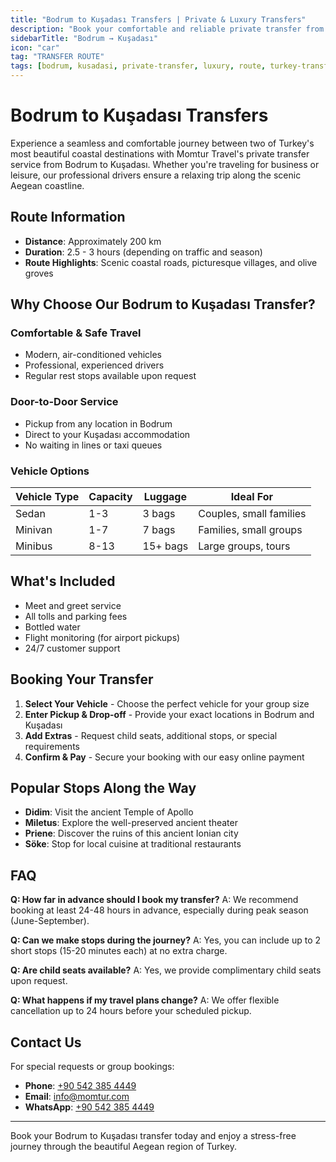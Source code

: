 ```yaml
---
title: "Bodrum to Kuşadası Transfers | Private & Luxury Transfers"
description: "Book your comfortable and reliable private transfer from Bodrum to Kuşadası. Enjoy scenic coastal views with our professional chauffeur service."
sidebarTitle: "Bodrum → Kuşadası"
icon: "car"
tag: "TRANSFER ROUTE"
tags: [bodrum, kusadasi, private-transfer, luxury, route, turkey-transfers]
---
```


# Bodrum to Kuşadası Transfers

Experience a seamless and comfortable journey between two of Turkey's most beautiful coastal destinations with Momtur Travel's private transfer service from Bodrum to Kuşadası. Whether you're traveling for business or leisure, our professional drivers ensure a relaxing trip along the scenic Aegean coastline.

## Route Information

- **Distance**: Approximately 200 km
- **Duration**: 2.5 - 3 hours (depending on traffic and season)
- **Route Highlights**: Scenic coastal roads, picturesque villages, and olive groves

## Why Choose Our Bodrum to Kuşadası Transfer?

### Comfortable & Safe Travel
- Modern, air-conditioned vehicles
- Professional, experienced drivers
- Regular rest stops available upon request

### Door-to-Door Service
- Pickup from any location in Bodrum
- Direct to your Kuşadası accommodation
- No waiting in lines or taxi queues

### Vehicle Options

| Vehicle Type | Capacity | Luggage | Ideal For |
|--------------|----------|---------|-----------|
| Sedan        | 1-3      | 3 bags  | Couples, small families |
| Minivan      | 1-7      | 7 bags  | Families, small groups |
| Minibus      | 8-13     | 15+ bags| Large groups, tours |

## What's Included

- Meet and greet service
- All tolls and parking fees
- Bottled water
- Flight monitoring (for airport pickups)
- 24/7 customer support

## Booking Your Transfer

1. **Select Your Vehicle** - Choose the perfect vehicle for your group size
2. **Enter Pickup & Drop-off** - Provide your exact locations in Bodrum and Kuşadası
3. **Add Extras** - Request child seats, additional stops, or special requirements
4. **Confirm & Pay** - Secure your booking with our easy online payment

## Popular Stops Along the Way

- **Didim**: Visit the ancient Temple of Apollo
- **Miletus**: Explore the well-preserved ancient theater
- **Priene**: Discover the ruins of this ancient Ionian city
- **Söke**: Stop for local cuisine at traditional restaurants

## FAQ

**Q: How far in advance should I book my transfer?**
A: We recommend booking at least 24-48 hours in advance, especially during peak season (June-September).

**Q: Can we make stops during the journey?**
A: Yes, you can include up to 2 short stops (15-20 minutes each) at no extra charge.

**Q: Are child seats available?**
A: Yes, we provide complimentary child seats upon request.

**Q: What happens if my travel plans change?**
A: We offer flexible cancellation up to 24 hours before your scheduled pickup.

## Contact Us

For special requests or group bookings:
- **Phone**: [+90 542 385 4449](tel:+905423854449)
- **Email**: info@momtur.com
- **WhatsApp**: [+90 542 385 4449](https://wa.me/905423854449)

---

Book your Bodrum to Kuşadası transfer today and enjoy a stress-free journey through the beautiful Aegean region of Turkey.
